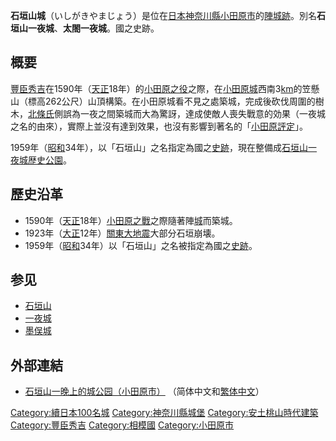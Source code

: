 {{Coor icon|35|14|7.56|N|139|7|39.97|E|scale:20000}}
{{日本城郭概要表|
hiragana=いしがきやまじょう|
romaji=Ishigakiyama-jō|
img = File:Ishigakiyama Castle Park 05.JPG|
img_capt = 本丸跡和天守台跡|
img_width =220px|
name = 石垣山城|
pref = 神奈川縣|
ar_called = 石垣山一夜城|
struct = 梯郭式[[山城|山城]]|
tower_struct = 不明|
builders = [[豐臣秀吉|豐臣秀吉]]|
build_y = [[天正_(日本)|天正]]18年（1590年）|
revamp = 無|
rulers = [[豐臣氏|豐臣氏]]|
reject_y = 天正18年（1590年）|
remains = 石垣、曲輪、堀切、井戶
|cultural asset = 國之史跡
|rebuilding things = 
|location = {{Coord|35|14|7.56|N|139|7|39.97|E|scale:20000}}
}}

'''石垣山城'''（いしがきやまじょう）是位在[[日本|日本]][[神奈川縣|神奈川縣]][[小田原市|小田原市]]的[[城_(日本)|陣城跡]]。別名'''石垣山一夜城'''、'''太閤一夜城'''。國之史跡。

==概要==
[[豐臣秀吉|豐臣秀吉]]在1590年（[[天正_(日本)|天正]]18年）的[[小田原之役|小田原之役]]之際，在[[小田原城|小田原城]]西南3[[公里|km]]的笠懸山（標高262公尺）山頂構築。在小田原城看不見之處築城，完成後砍伐周圍的樹木，[[後北條氏|北條氏]]側誤為一夜之間築城而大為驚訝，達成使敵人喪失戰意的効果（一夜城之名的由來），實際上並沒有達到效果，也沒有影響到著名的「[[小田原評定|小田原評定]]」。

1959年（[[昭和|昭和]]34年），以「石垣山」之名指定為國之[[史跡|史跡]]，現在整備成[[石垣山一夜城歴史公園|石垣山一夜城歴史公園]]。

==歷史沿革==
*1590年（[[天正_(日本)|天正]]18年）[[小田原之戰|小田原之戰]]之際隨著陣[[城_(日本)|城]]而築城。
*1923年（[[大正|大正]]12年）[[關東大地震|關東大地震]]大部分石垣崩壊。
*1959年（[[昭和|昭和]]34年）以「石垣山」之名被指定為國之[[史跡|史跡]]。

==参见==
*[[石垣山|石垣山]]
*[[一夜城|一夜城]]
*[[墨俣城|墨俣城]]

== 外部連結 ==
{{Commonscat|Ishigakiyama Castle}}
*[http://www.city.odawara.kanagawa.jp.c.aez.hp.transer.com/public-i/park/ishigaki-p.html 石垣山一晚上的城公园（小田原市）] （简体中文和[http://www.city.odawara.kanagawa.jp.t.aez.hp.transer.com/public-i/park/ishigaki-p.html 繁体中文]）

{{DEFAULTSORT:Ishigakiyama Jou}}
{{續日本100名城}}
[[Category:續日本100名城|Category:續日本100名城]]
[[Category:神奈川縣城堡|Category:神奈川縣城堡]]
[[Category:安土桃山時代建築|Category:安土桃山時代建築]]
[[Category:豐臣秀吉|Category:豐臣秀吉]]
[[Category:相模國|Category:相模國]]
[[Category:小田原市|Category:小田原市]]